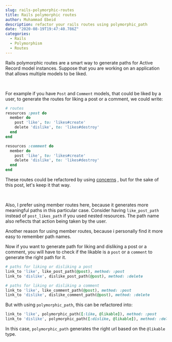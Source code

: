 ```yaml
---
slug: rails-polymorphic-routes
title: Rails polymorphic routes
author: Muhammad Ebeid
description: refactor your rails routes using polymorphic_path
date: "2020-08-19T19:47:40.786Z"
categories:
  - Rails
  - Polymorphism
  - Routes
---
```

Rails polymorphic routes are a smart way to generate paths for Active Record
model instances. Suppose that you are working on an application that allows
multiple models to be liked.

<br />

For example if you have `Post` and `Comment` models, that could be liked by a
user, to generate the routes for liking a post or a comment, we could write:

```ruby
# routes
resources :post do
  member do
    post 'like', to: 'likes#create'
    delete 'dislike', to: 'likes#destroy'
  end
end

resources :comment do
  member do
    post 'like', to: 'likes#create'
    delete 'dislike', to: 'likes#destroy'
  end
end
```

These routes could be refactored by using
[concerns](https://edgeguides.rubyonrails.org/routing.html#routing-concerns)
, but for the sake of this post, let's
keep it that way.

<br />

Also, I prefer using member routes here, because it generates more meaningful
paths in this particular case. Consider having `like_post_path` instead of
`post_likes_path` if you used nested resources. The path name also reflects
that action being taken by the user.

Another reason for using member routes, because i personally find it more easy
to remember path names.

Now if you want to generate path for liking and disliking a post or a comment,
you will have to check if the likable is a `post` or a `comment` to generate
the right path for it.

```ruby
# paths for liking or disliking a post
link_to 'like', like_post_path(@post), method: :post
link_to 'dislike', dislike_post_path(@post), method: :delete

# paths for liking or disliking a comment
link_to 'like', like_comment_path(@post), method: :post
link_to 'dislike', dislike_comment_path(@post), method: :delete
```

But with using `polymorphic_path`, this can be refactored into:

```ruby
link_to 'like', polymorphic_path([:like, @likable]), method: :post
link_to 'dislike', polymorphic_path([:dislike, @likable]), method: :delete
```

In this case, `polymorphic_path` generates the right url based on the
`@likable` type.
